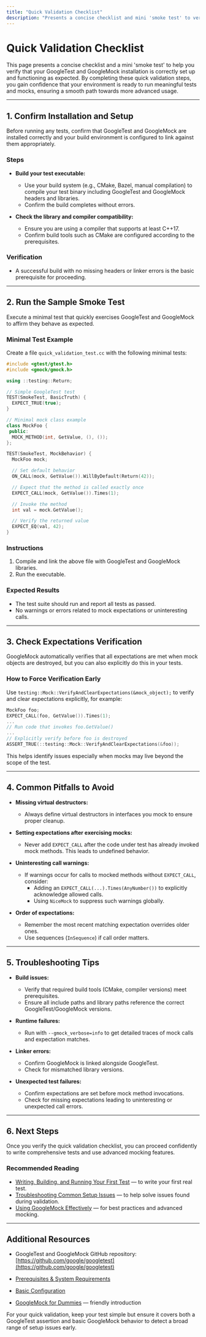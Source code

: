 ```yaml
---
title: "Quick Validation Checklist"
description: "Presents a concise checklist and mini 'smoke test' to verify that GoogleTest/GoogleMock are correctly installed and working as expected. Ensures users have confidence to proceed to more advanced usage."
---
```


# Quick Validation Checklist

This page presents a concise checklist and a mini 'smoke test' to help you verify that your GoogleTest and GoogleMock installation is correctly set up and functioning as expected. By completing these quick validation steps, you gain confidence that your environment is ready to run meaningful tests and mocks, ensuring a smooth path towards more advanced usage.

---

## 1. Confirm Installation and Setup

Before running any tests, confirm that GoogleTest and GoogleMock are installed correctly and your build environment is configured to link against them appropriately.

### Steps

- **Build your test executable:**
  - Use your build system (e.g., CMake, Bazel, manual compilation) to compile your test binary including GoogleTest and GoogleMock headers and libraries.
  - Confirm the build completes without errors.

- **Check the library and compiler compatibility:**
  - Ensure you are using a compiler that supports at least C++17.
  - Confirm build tools such as CMake are configured according to the prerequisites.

### Verification

- A successful build with no missing headers or linker errors is the basic prerequisite for proceeding.

---

## 2. Run the Sample Smoke Test

Execute a minimal test that quickly exercises GoogleTest and GoogleMock to affirm they behave as expected.

### Minimal Test Example

Create a file `quick_validation_test.cc` with the following minimal tests:

```cpp
#include <gtest/gtest.h>
#include <gmock/gmock.h>

using ::testing::Return;

// Simple GoogleTest test
TEST(SmokeTest, BasicTruth) {
  EXPECT_TRUE(true);
}

// Minimal mock class example
class MockFoo {
 public:
  MOCK_METHOD(int, GetValue, (), ());
};

TEST(SmokeTest, MockBehavior) {
  MockFoo mock;

  // Set default behavior
  ON_CALL(mock, GetValue()).WillByDefault(Return(42));

  // Expect that the method is called exactly once
  EXPECT_CALL(mock, GetValue()).Times(1);

  // Invoke the method
  int val = mock.GetValue();

  // Verify the returned value
  EXPECT_EQ(val, 42);
}
```

### Instructions

1. Compile and link the above file with GoogleTest and GoogleMock libraries.
2. Run the executable.

### Expected Results

- The test suite should run and report all tests as passed.
- No warnings or errors related to mock expectations or uninteresting calls.

---

## 3. Check Expectations Verification

GoogleMock automatically verifies that all expectations are met when mock objects are destroyed, but you can also explicitly do this in your tests.

### How to Force Verification Early

Use `testing::Mock::VerifyAndClearExpectations(&mock_object);` to verify and clear expectations explicitly, for example:

```cpp
MockFoo foo;
EXPECT_CALL(foo, GetValue()).Times(1);
...
// Run code that invokes foo.GetValue()
...
// Explicitly verify before foo is destroyed
ASSERT_TRUE(::testing::Mock::VerifyAndClearExpectations(&foo));
```


This helps identify issues especially when mocks may live beyond the scope of the test.

---

## 4. Common Pitfalls to Avoid

- **Missing virtual destructors:**
  - Always define virtual destructors in interfaces you mock to ensure proper cleanup.

- **Setting expectations after exercising mocks:**
  - Never add `EXPECT_CALL` after the code under test has already invoked mock methods. This leads to undefined behavior.

- **Uninteresting call warnings:**
  - If warnings occur for calls to mocked methods without `EXPECT_CALL`, consider:
    - Adding an `EXPECT_CALL(...).Times(AnyNumber())` to explicitly acknowledge allowed calls.
    - Using `NiceMock` to suppress such warnings globally.

- **Order of expectations:**
  - Remember the most recent matching expectation overrides older ones.
  - Use sequences (`InSequence`) if call order matters.

---

## 5. Troubleshooting Tips

- **Build issues:**
  - Verify that required build tools (CMake, compiler versions) meet prerequisites.
  - Ensure all include paths and library paths reference the correct GoogleTest/GoogleMock versions.

- **Runtime failures:**
  - Run with `--gmock_verbose=info` to get detailed traces of mock calls and expectation matches.

- **Linker errors:**
  - Confirm GoogleMock is linked alongside GoogleTest.
  - Check for mismatched library versions.

- **Unexpected test failures:**
  - Confirm expectations are set before mock method invocations.
  - Check for missing expectations leading to uninteresting or unexpected call errors.

---

## 6. Next Steps

Once you verify the quick validation checklist, you can proceed confidently to write comprehensive tests and use advanced mocking features.

### Recommended Reading

- [Writing, Building, and Running Your First Test](../write-build-run-test.md) — to write your first real test.
- [Troubleshooting Common Setup Issues](../troubleshooting.md) — to help solve issues found during validation.
- [Using GoogleMock Effectively](../../guides/mocking-and-advanced-testing/using-googlemock-effectively.md) — for best practices and advanced mocking.

---

## Additional Resources

- GoogleTest and GoogleMock GitHub repository: [https://github.com/google/googletest](https://github.com/google/googletest)

- [Prerequisites & System Requirements](../prerequisites-requirements.md)

- [Basic Configuration](../configuration-overview.md)

- [GoogleMock for Dummies](https://google.github.io/googletest/gmock_for_dummies.html) — friendly introduction


<Callout title="Tip">
For your quick validation, keep your test simple but ensure it covers both a GoogleTest assertion and basic GoogleMock behavior to detect a broad range of setup issues early.
</Callout>